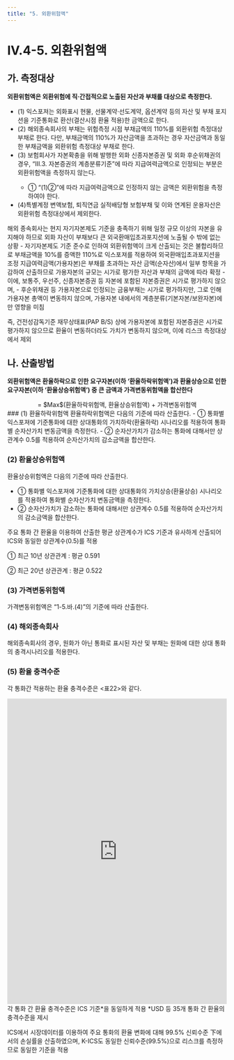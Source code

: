```yaml
---
title: "5. 외환위험액"
---
```

# IV.4-5. 외환위험액

## 가. 측정대상
**외환위험액은 외환위험에 직·간접적으로 노출된 자산과 부채를 대상으로 측정한다.**

- (1) 익스포져는 외화표시 현물, 선물계약·선도계약, 옵션계약 등의 자산 및 부채 포지션을 기준통화로 환산(결산시점 환율 적용)한 금액으로 한다.
- (2) 해외종속회사의 부채는 위험측정 시점 부채금액의 110%를 외환위험 측정대상 부채로 한다. 다만, 부채금액의 110%가 자산금액을 초과하는 경우 자산금액과 동일한 부채금액을 외환위험 측정대상 부채로 한다.
- (3) 보험회사가 자본확충을 위해 발행한 외화 신종자본증권 및 외화 후순위채권의 경우, <OverlayDemo id="330"/> “Ⅲ.3. 자본증권의 계층분류기준”에 따라 지급여력금액으로 인정되는 부분은 외환위험액을 측정하지 않는다.
  - ① <OverlayDemo id="310_다"/> “(1)②”에 따라 지급여력금액으로 인정하지 않는 금액은 외환위험을 측정하여야 한다.
- (4)특별계정 변액보험, 퇴직연금 실적배당형 보험부채 및 이와 연계된 운용자산은 외환위험 측정대상에서 제외한다.

<Accordion multiple activeIndex={[]}>
<AccordionTab header="(2) 해외종속회사의 외환위험 측정대상 부채를 110%로 산출하는 이유">
해외 종속회사는 현지 자기자본제도 기준을 충족하기 위해 일정 규모 이상의 자본을 유지해야 하므로 외화 자산이 부채보다 큰 외국환매입초과포지션에 노출될 수 밖에 없는 상황
- 자기자본제도 기준 준수로 인하여 외환위험액이 크게 산출되는 것은 불합리하므로 부채금액을 10%를 증액한 110%로 익스포져를 적용하여 외국환매입초과포지션을 조정
</AccordionTab>
<AccordionTab header="(3) 지급여력금액(가용자본)에 대해서는 외환위험을 측정하지 않는 이유">
지급여력금액(가용자본)은 부채를 초과하는 자산 금액(순자산)에서 일부 항목을 가감하여 산출하므로 가용자본의 규모는 시가로 평가한 자산과 부채의 금액에 따라 확정
- 이에, 보통주, 우선주, 신종자본증권 등 자본에 포함된 자본증권은 시가로 평가하지 않으며,
- 후순위채권 등 가용자본으로 인정되는 금융부채는 시가로 평가하지만, 그로 인해 가용자본 총액이 변동하지 않으며, 가용자본 내에서의 계층분류(기본자본/보완자본)에만 영향을 미침

즉, 건전성감독기준 재무상태표(PAP B/S) 상에 가용자본에 포함된 자본증권은 시가로 평가하지 않으므로 환율이 변동하더라도 가치가 변동하지 않으며, 이에 리스크 측정대상에서 제외
<CenterImg src ="/kics/445_1.png" />

</AccordionTab>
</Accordion>

## 나. 산출방법
**외환위험액은 환율하락으로 인한 요구자본(이하 ‘환율하락위험액’)과 환율상승으로 인한 요구자본(이하 ‘환율상승위험액’) 중 큰 금액과 가격변동위험액을 합산한다**
<Math>
외환위험액
<center>
= $Max$(환율하락위험액, 환율상승위험액) + 가격변동위험액
</center>
</Math>
### (1) 환율하락위험액
환율하락위험액은 다음의 기준에 따라 산출한다.
- ① 통화별 익스포져에 기준통화에 대한 상대통화의 가치하락(환율하락) 시나리오를 적용하여 통화별 순자산가치 변동금액을 측정한다.
- ② 순자산가치가 감소하는 통화에 대해서만 상관계수 0.5를 적용하여 순자산가치의 감소금액을 합산한다.

### (2) 환율상승위험액
환율상승위험액은 다음의 기준에 따라 산출한다.

- ① 통화별 익스포져에 기준통화에 대한 상대통화의 가치상승(환율상승) 시나리오를 적용하여 통화별 순자산가치 변동금액을 측정한다.
- ② 순자산가치가 감소하는 통화에 대해서만 상관계수 0.5를 적용하여 순자산가치의 감소금액을 합산한다.

<Accordion multiple activeIndex={[]}>
<AccordionTab header="외환위험액의 상관계수 도출 근거">
주요 통화 간 환율을 이용하여 산출한 평균 상관계수가 ICS 기준과 유사하게 산출되어 ICS와 동일한 상관계수(0.5)를 적용

① 최근 10년 상관관계 : 평균 0.591
<CenterImg src ="/kics/445_2.png" />

② 최근 20년 상관관계 : 평균 0.522
<CenterImg src ="/kics/445_3.png" />
</AccordionTab>
</Accordion>

### (3) 가격변동위험액
가격변동위험액은 <OverlayDemo id="415_바"/>“1-5.바.(4)”의 기준에 따라 산출한다.

### (4) 해외종속회사
해외종속회사의 경우, 원화가 아닌 통화로 표시된 자산 및 부채는 원화에 대한 상대 통화의 충격시나리오를 적용한다.

### (5) 환율 충격수준
각 통화간 적용하는 환율 충격수준은 \<표22>와 같다.
<center>
<iframe
  width="100%"
  height="700"
  frameborder="0"
  scrolling="no"
  title=""
  src="https://docs.google.com/spreadsheets/d/e/2PACX-1vS0XRomFHnFmSo7g5AGXULeCeBGUf4mrVYenxp2H2P7I7IMCOJ8lI8uX8m4fx90J6jPhlnD58ATQPYa/pubhtml?gid=875273303&amp;single=true&amp;widget=true&amp;headers=false">
</iframe>
</center>

<Accordion multiple activeIndex={[]}>
<AccordionTab header="외환위험액의 충격수준 도출 근거">
각 통화 간 환율 충격수준은 ICS 기준*을 동일하게 적용
<SubText> *USD 등 35개 통화 간 환율의 충격수준을 제시</SubText>

ICS에서 시장데이터를 이용하여 주요 통화의 환율 변화에 대해 99.5% 신뢰수준 下에서의 손실률을 산출하였으며, K-ICS도 동일한 신뢰수준(99.5%)으로 리스크를 측정하므로 동일한 기준을 적용
</AccordionTab>
</Accordion>
